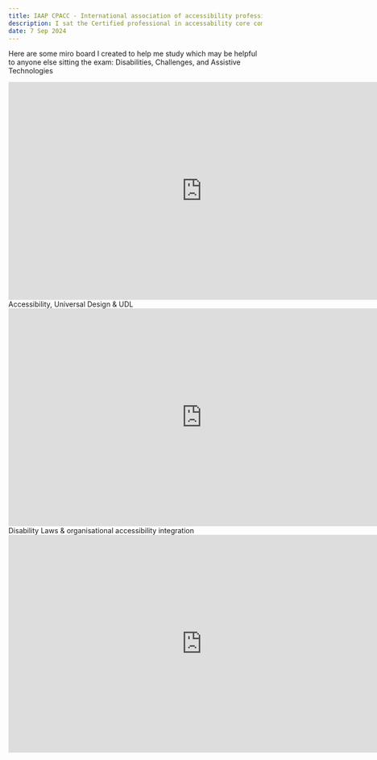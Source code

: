 ```yaml
---
title: IAAP CPACC - International association of accessibility professionals CPACC exam experiance
description: I sat the Certified professional in accessability core competencies exam and passed
date: 7 Sep 2024
---
```

Here are some miro board I created to help me study which may be helpful to anyone else sitting the exam: 
Disabilities, Challenges, and Assistive Technologies
<iframe width="768" height="432" src="https://miro.com/app/live-embed/uXjVL1pMc0Q=/?moveToViewport=-28362,-15667,116560,62340&embedId=918827364734" frameborder="0" scrolling="no" allow="fullscreen; clipboard-read; clipboard-write" allowfullscreen></iframe>
Accessibility, Universal Design & UDL
<iframe width="768" height="432" src="https://miro.com/app/live-embed/uXjVL1oj5tw=/?moveToViewport=-19040,-2973,39079,20901&embedId=685488877653" frameborder="0" scrolling="no" allow="fullscreen; clipboard-read; clipboard-write" allowfullscreen></iframe>
Disability Laws & organisational accessibility integration
<iframe width="768" height="432" src="https://miro.com/app/live-embed/uXjVL1pN1PA=/?moveToViewport=-59649,-44108,107032,57244&embedId=989747755643" frameborder="0" scrolling="no" allow="fullscreen; clipboard-read; clipboard-write" allowfullscreen></iframe>